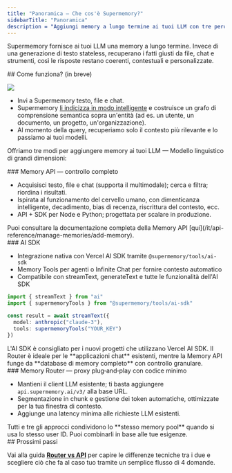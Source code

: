 ```yaml
---
title: "Panoramica — Che cos'è Supermemory?"
sidebarTitle: "Panoramica"
description = "Aggiungi memory a lungo termine ai tuoi LLM con tre percorsi di integrazione: AI SDK, Memory API o Memory Router."
---
```


Supermemory fornisce ai tuoi LLM una memory a lungo termine. Invece di una generazione di testo stateless, recuperano i fatti giusti da file, chat e strumenti, così le risposte restano coerenti, contestuali e personalizzate.

<div id="how-does-it-work-at-a-glance">
  ## Come funziona? (in breve)
</div>

![](/images/overview-image.png)

* Invi a Supermemory testo, file e chat.
* Supermemory [li indicizza in modo intelligente](/it/how-it-works) e costruisce un grafo di comprensione semantica sopra un&#39;entità (ad es. un utente, un documento, un progetto, un&#39;organizzazione).
* Al momento della query, recuperiamo solo il contesto più rilevante e lo passiamo ai tuoi modelli.

Offriamo tre modi per aggiungere memory ai tuoi LLM — Modello linguistico di grandi dimensioni:

<div id="memory-api-full-control">
  ### Memory API — controllo completo
</div>

* Acquisisci testo, file e chat (supporta il multimodale); cerca e filtra; riordina i risultati.
* Ispirata al funzionamento del cervello umano, con dimenticanza intelligente, decadimento, bias di recenza, riscrittura del contesto, ecc.
* API + SDK per Node e Python; progettata per scalare in produzione.

<Info>
  Puoi consultare la documentazione completa della Memory API [qui](/it/api-reference/manage-memories/add-memory).
</Info>

<div id="ai-sdk">
  ### AI SDK
</div>

* Integrazione nativa con Vercel AI SDK tramite `@supermemory/tools/ai-sdk`
* Memory Tools per agenti o Infinite Chat per fornire contesto automatico
* Compatibile con streamText, generateText e tutte le funzionalità dell&#39;AI SDK

```typescript
import { streamText } from "ai"
import { supermemoryTools } from "@supermemory/tools/ai-sdk"

const result = await streamText({
  model: anthropic("claude-3"),
  tools: supermemoryTools("YOUR_KEY")
})
```

<Info>
  L&#39;AI SDK è consigliato per i nuovi progetti che utilizzano Vercel AI SDK. Il Router è ideale per le **applicazioni chat** esistenti, mentre la Memory API funge da **database di memory completo** con controllo granulare.
</Info>

<div id="memory-router-drop-in-proxy-with-minimal-code">
  ### Memory Router — proxy plug‑and‑play con codice minimo
</div>

* Mantieni il client LLM esistente; ti basta aggiungere `api.supermemory.ai/v3/` alla base URL.
* Segmentazione in chunk e gestione dei token automatiche, ottimizzate per la tua finestra di contesto.
* Aggiunge una latency minima alle richieste LLM esistenti.

<Note>
  Tutti e tre gli approcci condividono lo **stesso memory pool** quando si usa lo stesso user ID. Puoi combinarli in base alle tue esigenze.
</Note>

<div id="next-steps">
  ## Prossimi passi
</div>

Vai alla guida [**Router vs API**](/it/routervsapi) per capire le differenze tecniche tra i due e scegliere ciò che fa al caso tuo tramite un semplice flusso di 4 domande.
